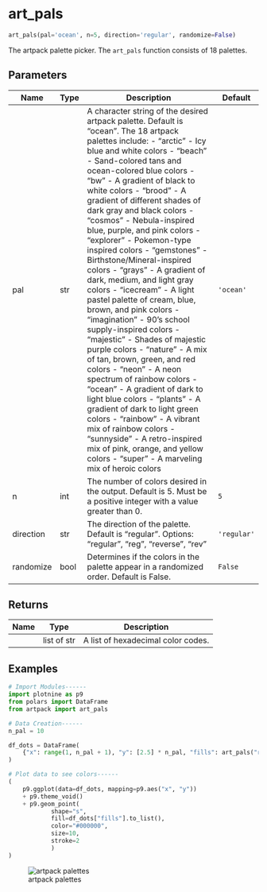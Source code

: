 # art_pals { #artpack.art_pals }

```python
art_pals(pal='ocean', n=5, direction='regular', randomize=False)
```

The artpack palette picker. The `art_pals` function consists of 18 palettes.

## Parameters {.doc-section .doc-section-parameters}

| Name      | Type   | Description                                                                                                                                                                                                                                                                                                                                                                                                                                                                                                                                                                                                                                                                                                                                                                                                                                                                                                                                                                                                                                                                                                                   | Default     |
|-----------|--------|-------------------------------------------------------------------------------------------------------------------------------------------------------------------------------------------------------------------------------------------------------------------------------------------------------------------------------------------------------------------------------------------------------------------------------------------------------------------------------------------------------------------------------------------------------------------------------------------------------------------------------------------------------------------------------------------------------------------------------------------------------------------------------------------------------------------------------------------------------------------------------------------------------------------------------------------------------------------------------------------------------------------------------------------------------------------------------------------------------------------------------|-------------|
| pal       | str    | A character string of the desired artpack palette. Default is "ocean".  The 18 artpack palettes include: - "arctic" - Icy blue and white colors - "beach" - Sand-colored tans and ocean-colored blue colors - "bw" - A gradient of black to white colors - "brood" - A gradient of different shades of dark gray and black colors - "cosmos" - Nebula-inspired blue, purple, and pink colors - "explorer" - Pokemon-type inspired colors - "gemstones" - Birthstone/Mineral-inspired colors - "grays" - A gradient of dark, medium, and light gray colors - "icecream" - A light pastel palette of cream, blue, brown, and pink colors - "imagination" - 90's school supply-inspired colors - "majestic" - Shades of majestic purple colors - "nature" - A mix of tan, brown, green, and red colors - "neon" - A neon spectrum of rainbow colors - "ocean" - A gradient of dark to light blue colors - "plants" - A gradient of dark to light green colors - "rainbow" - A vibrant mix of rainbow colors - "sunnyside" - A retro-inspired mix of pink, orange, and yellow colors - "super" - A marveling mix of heroic colors | `'ocean'`   |
| n         | int    | The number of colors desired in the output. Default is 5. Must be a positive integer with a value greater than 0.                                                                                                                                                                                                                                                                                                                                                                                                                                                                                                                                                                                                                                                                                                                                                                                                                                                                                                                                                                                                             | `5`         |
| direction | str    | The direction of the palette. Default is "regular". Options: "regular", "reg", "reverse", "rev"                                                                                                                                                                                                                                                                                                                                                                                                                                                                                                                                                                                                                                                                                                                                                                                                                                                                                                                                                                                                                               | `'regular'` |
| randomize | bool   | Determines if the colors in the palette appear in a randomized order. Default is False.                                                                                                                                                                                                                                                                                                                                                                                                                                                                                                                                                                                                                                                                                                                                                                                                                                                                                                                                                                                                                                       | `False`     |

## Returns {.doc-section .doc-section-returns}

| Name   | Type        | Description                        |
|--------|-------------|------------------------------------|
|        | list of str | A list of hexadecimal color codes. |

## Examples {.doc-section .doc-section-examples}

```python
# Import Modules------
import plotnine as p9
from polars import DataFrame
from artpack import art_pals

# Data Creation------
n_pal = 10

df_dots = DataFrame(
    {"x": range(1, n_pal + 1), "y": [2.5] * n_pal, "fills": art_pals("rainbow", n_pal)}
)

# Plot data to see colors------
(
    p9.ggplot(data=df_dots, mapping=p9.aes("x", "y"))
    + p9.theme_void()
    + p9.geom_point(
            shape="s",
            fill=df_dots["fills"].to_list(),
            color="#000000",
            size=10,
            stroke=2
            )
)
```
![artpack palettes]()